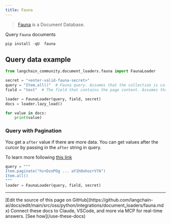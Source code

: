 ```yaml
---
title: Fauna
---
```


>[Fauna](https://fauna.com/) is a Document Database.

Query `Fauna` documents

```python
pip install -qU  fauna
```

## Query data example

```python
from langchain_community.document_loaders.fauna import FaunaLoader

secret = "<enter-valid-fauna-secret>"
query = "Item.all()"  # Fauna query. Assumes that the collection is called "Item"
field = "text"  # The field that contains the page content. Assumes that the field is called "text"

loader = FaunaLoader(query, field, secret)
docs = loader.lazy_load()

for value in docs:
    print(value)
```

### Query with Pagination

You get a `after` value if there are more data. You can get values after the curcor by passing in the `after` string in query.

To learn more following [this link](https://fqlx-beta--fauna-docs.netlify.app/fqlx/beta/reference/schema_entities/set/static-paginate)

```python
query = """
Item.paginate("hs+DzoPOg ... aY1hOohozrV7A")
Item.all()
"""
loader = FaunaLoader(query, field, secret)
```

---

<Callout icon="pen-to-square" iconType="regular">
    [Edit the source of this page on GitHub](https://github.com/langchain-ai/docs/edit/main/src/oss/python/integrations/document_loaders/fauna.mdx)
</Callout>
<Tip icon="terminal" iconType="regular">
    Connect these docs to Claude, VSCode, and more via MCP for    real-time answers. [See how](/use-these-docs)
</Tip>
